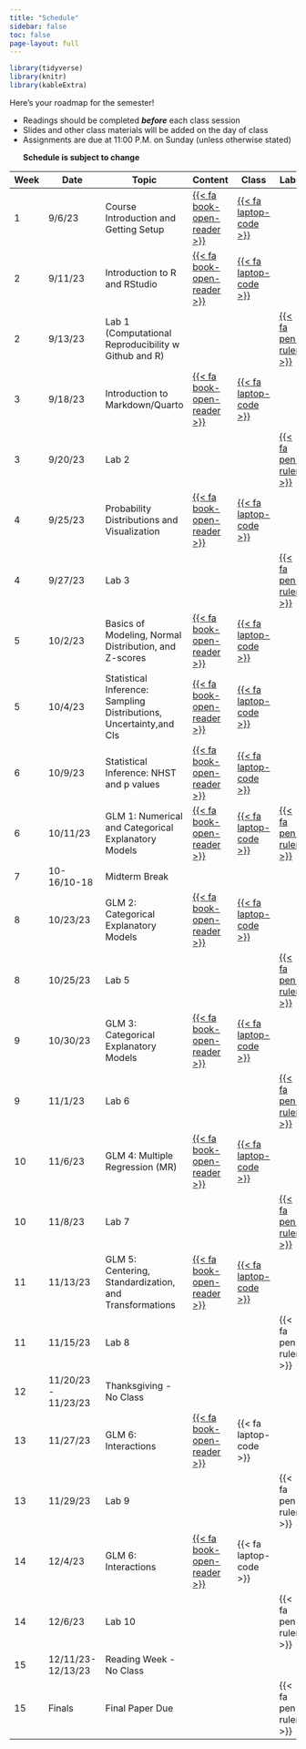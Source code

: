 ```yaml
---
title: "Schedule"
sidebar: false
toc: false
page-layout: full
---
```


```r
library(tidyverse)
library(knitr)
library(kableExtra)
```

::: schedule-page
Here's your roadmap for the semester!

<ul class="icon-list">

<li><i class="fas fa-book-reader"></i> Readings should be completed
***before*** each class session</li>

<li><i class="fas fa-laptop-code"></i> Slides and other class materials
will be added on the day of class</li>

<li><i class="fas fa-pen-ruler"></i> Assignments are due at 11:00 P.M.
on Sunday (unless otherwise stated)</li>

**Schedule is subject to change**

</ul>

| Week | Date | Topic | Content | Class | Labs |
|---|---|---|---|---|---|
| 1 | 9/6/23 | Course Introduction and Getting Setup | [{{< fa book-open-reader >}}](/schedule/01-week.qmd) | [{{< fa laptop-code >}}](/slides/01-Introduction/01-Introduction.html) |  |
| 2 | 9/11/23 | Introduction to R and RStudio | [{{< fa book-open-reader >}}](/schedule/02-week.qmd) | [{{< fa laptop-code >}}](/slides/02-R/Intro_R.html) |  |
| 2 | 9/13/23 | Lab 1 (Computational Reproducibility w Github and R) |  |  | [{{< fa pen-ruler >}}](/Labs/Lab1.qmd) |
| 3 | 9/18/23 | Introduction to Markdown/Quarto | [{{< fa book-open-reader >}}](/schedule/03-week.qmd) | [{{< fa laptop-code >}}](/slides/03-RMD-Quarto/03-markdown-quarto.html) |  |
| 3 | 9/20/23 | Lab 2 |  |  | [{{< fa pen-ruler >}}](/Labs/Lab2.qmd) |
| 4 | 9/25/23 | Probability Distributions and Visualization | [{{< fa book-open-reader >}}](/schedule/04-week.qmd) | [{{< fa laptop-code >}}](/slides/04-Prob-dist-viz/Prob_dist_viz.html) |  |
| 4 | 9/27/23 | Lab 3 |  |  | [{{< fa pen-ruler >}}](/Labs/Lab3.qmd) |
| 5 | 10/2/23 | Basics of Modeling, Normal Distribution, and Z-scores | [{{< fa book-open-reader >}}](/schedule/04b-week.qmd) | [{{< fa laptop-code >}}](/slides/05-Models_Normal_Z/05-Models-Monsters-Dis.html) |  |
| 5 | 10/4/23 | Statistical Inference: Sampling Distributions, Uncertainty,and  CIs | [{{< fa book-open-reader >}}](/schedule/05-week.qmd) | [{{< fa laptop-code >}}](/slides/06-Samp_Uncert/06-Samp_Uncert.html) |  |
| 6 | 10/9/23 | Statistical Inference: NHST and p values | [{{< fa book-open-reader >}}](/schedule/06a-week.qmd) | [{{< fa laptop-code >}}](/slides/07-NHST-ps/07-NHST-o.html) |  |
| 6 | 10/11/23 | GLM 1: Numerical and Categorical Explanatory Models  |[{{< fa book-open-reader >}}](/schedule/06-week.qmd)  |[{{< fa laptop-code >}}](/slides/08-Regression_1/08-Regression.html)  | [{{< fa pen-ruler >}}](/Labs/Lab4.qmd) |
| 7 | 10-16/10-18 | Midterm Break |  |  |  |
| 8 | 10/23/23 | GLM 2: Categorical Explanatory Models | [{{< fa book-open-reader >}}](/schedule/08-week.qmd) | [{{< fa laptop-code >}}](/slides/09-Cat-Reg/09-Cat-Pred.html) |  |
| 8 | 10/25/23 | Lab 5 |  |  | [{{< fa pen-ruler >}}](/Labs/Lab5.qmd) |
| 9 | 10/30/23 | GLM 3: Categorical Explanatory Models | [{{< fa book-open-reader >}}](/schedule/09-week.qmd) | [{{< fa laptop-code >}}](/slides/10-Effect_size_power/10-Effect_Size_Power.html) |  |
| 9 | 11/1/23 | Lab 6 |  |  | [{{< fa pen-ruler >}}](/Labs/Lab6.qmd) |
| 10 | 11/6/23 | GLM 4: Multiple Regression (MR) | [{{< fa book-open-reader >}}](/schedule/10-week.qmd) | [{{< fa laptop-code >}}](/slides/11-Multiple_Regression/Mul_Reg.html) |  |
| 10 | 11/8/23 | Lab 7 |  |  | [{{< fa pen-ruler >}}](/Labs/Lab7.qmd) |
| 11 | 11/13/23 | GLM 5: Centering, Standardization, and Transformations | [{{< fa book-open-reader >}}](/schedule/11-week.qmd) | [{{< fa laptop-code >}}](/slides/12-Transformations/12-Transformations.html) |  |
| 11 | 11/15/23 | Lab 8 |  |  | {{< fa pen-ruler >}} |
| 12 | 11/20/23 - 11/23/23 | Thanksgiving - No Class |  |  |  |
| 13 | 11/27/23 | GLM 6: Interactions | [{{< fa book-open-reader >}}](/schedule/13-week.qmd) | {{< fa laptop-code >}} |  |
| 13 | 11/29/23 | Lab 9 |  |  | {{< fa pen-ruler >}} |
| 14 | 12/4/23 | GLM 6: Interactions | [{{< fa book-open-reader >}}](/schedule/14-week.qmd) | {{< fa laptop-code >}} |  |
| 14 | 12/6/23 | Lab 10 |  |  | {{< fa pen-ruler >}} |
| 15 | 12/11/23-12/13/23 | Reading Week - No Class |  |  |  |
| 15 | Finals | Final Paper Due |  |  | {{< fa pen-ruler >}} |
:::
